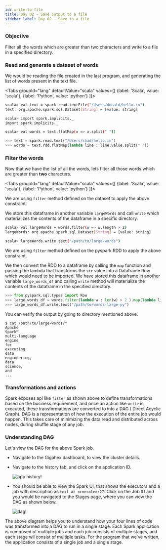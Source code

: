 ```yaml
---
id: write-to-file
title: Day 02 - Save output to a file
sidebar_label: Day 02 - Save to a file
---
```



### Objective

Filter all the words which are greater than two characters and write to a file
in a specified directory.

### Read and generate a dataset of words

We would be reading the file created in the last program, and generating the
list of words present in the text file.

<Tabs
  groupId="lang"
  defaultValue="scala"
  values={[
    {label: 'Scala', value: 'scala'},
    {label: 'Python', value: 'python'}
  ]}>
  <TabItem  value="scala">


```bash
scala> val text = spark.read.textFile("/Users/donald/hello.in")
text: org.apache.spark.sql.Dataset[String] = [value: string]

scala> import spark.implicits._
import spark.implicits._

scala> val words = text.flatMap(x => x.split(" "))
```

  </TabItem>
  <TabItem  value="python">


```python
>>> text = spark.read.text("/Users/shad/hello.in")
>>> words = text.rdd.flatMap(lambda line : line.value.split(" "))
```

  </TabItem>
  </Tabs>


### Filter the words

Now that we have the list of all the words, lets filter all those words which
are greater than **two** characters.

<Tabs
  groupId="lang"
  defaultValue="scala"
  values={[
    {label: 'Scala', value: 'scala'},
    {label: 'Python', value: 'python'}
  ]}>
  <TabItem  value="scala">


We are using `filter` method defined on the dataset to apply the above
constraint.

We store this dataframe in another variable `largeWords` and call `write` which
materializes the contents of the dataframe in a specific directory.

```bash
scala> val largeWords = words.filter(w => w.length > 2)
largeWords: org.apache.spark.sql.Dataset[String] = [value: string]

scala> largeWords.write.text("/path/to/large-words")
```

  </TabItem>


  <TabItem  value="python">


We are using `filter` method defined on the pyspark RDD to apply the above
constraint.

We then convert the RDD to a dataframe by calling the `map` function and passing
the lambda that transforms the `str` value into a Dataframe Row which would need
to be imported. We have stored this dataframe in another variable
`large_words_df` and calling `write` method will materialize the contents of the
dataframe in the specified directory.

```python
>>> from pyspark.sql.types import Row
>>> large_words_df = words.filter(lambda w : len(w) > 2 ).map(lambda line: Row(line)).toDF()
>>> large_words_df.write.text("/path/to/words-large-py")
```

  </TabItem>
</Tabs>


You can verify the output by going to directory mentioned above.

```
$ cat /path/to/large-words/*
Apache
Spark™
multi-language
engine
for
executing
data
engineering,
data
science,
and
...
```

### Transformations and actions

Spark exposes api like `filter` as shown above to define transformations based
on the business requirement, and once an action like `write` is executed, these
transformations are converted to into a DAG ( Direct Acyclic Graph). DAG is a
representation of how the execution of the entire job would happen. This takes
care of minimizing the data read and distributed across nodes, during shuffle
stage of any job.

### Understanding DAG

Let's view the DAG for the above Spark job.

- Navigate to the Gigahex dashboard, to view the cluster details.
- Navigate to the history tab, and click on the application ID.

  ![app history!](/img/spark/first-steps/cluster-history.png "app history")

- You should be able to view the Spark UI, that shows the executors and a job
  with description as `text at <console>:27`. Click on the Job ID and you would
  be navigated to the Stages page, where you can view the DAG as shown below.

  ![dag!](/img/spark/first-steps/dag.png "dag stage")

The above diagram helps you to understand how your four lines of code was
transformed into a DAG to run in a single stage. Each Spark application is
composed of multiple jobs and each job consists of multiple stages, and each
stage wil consist of multiple tasks. For the program that we've written, the
application consists of a single job and a single stage.
